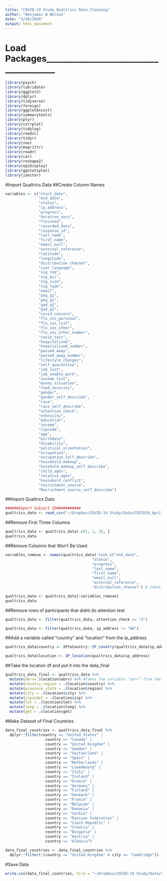 ```yaml
---
title: "COVID-19 Study Qualtrics Data Cleaning"
author: "Benjamin W Nelson"
date: "3/20/2020"
output: html_document
---
```


# Load Packages_______________________________________
```r
library(psych)
library(lubridate)
library(ggplot2)
library(dplyr)
library(tidyverse)
library(foreign)
library(ggplotAssist)
library(summarytools)
library(plyr)
library(corrplot)
library(tidylog)
library(readxl)
library(tidyr)
library(zoo)
library(magrittr)
library(readr)
library(car)
library(reshape2)
library(epiDisplay)
library(ggstatsplot)
library(janitor)
```

#Import Qualtrics Data
##Create Column Names
```r
variables <- c("start_date",
               "end_date",
               "status",
               "ip_address",
               "progress",
               "duration_secs",
               "finished",
               "recorded_data",
               "response_id",
               "last_name",
               "first_name",
               "email_null",
               "external_reference",
               "latitude",
               "longitude",
               "distribution_channel",
               "user_language",
               "sig_req",
               "sig_pic",
               "sig_size",
               "sig_type",
               "email",
               "phq_q1",
               "phq_q2",
               "gad_q1",
               "gad_q2",
               "covid_concern",
               "flu_sxs_personal",
               "flu_sxs_list",
               "flu_sxs_other",
               "flu_sxs_other_number",
               "covid_test",
               "hospitalized",
               "hospitalized_number",
               "passed_away",
               "passed_away_number",
               "lifestyle_changes",
               "self_quarantine",
               "job_lost",
               "job_unable_work",
               "income_lost",
               "money_situation",
               "food_security",
               "gender",
               "gender_self_describe",
               "race",
               "race_self_describe",
               "attention_check",
               "ethnicity",
               "education",
               "income",
               "zipcode",
               "age",
               "birthdate",
               "disability",
               "political_orientation",
               "occupation",
               "occupation_self_describe",
               "household_makeup",
               "hosehold_makeup_self_describe",
               "child_ages",
               "relative_ages",
               "household_conflict",
               "recruitment_source",
               "Recruitment_source_self_describe")
```

##Import Qualtrics Data
```r
######Import Subject ID###########
qualtrics_data <- read_csv("~/Dropbox/COVID-19 Study/Data/COVID19_April 10, 2020_16.59.csv", col_names = variables)
```

##Remove First Three Columns
```r
qualtrics_data <- qualtrics_data[-c(1, 2, 3), ]
qualtrics_data
```

##Remove Columns that Won't Be Used
```r
variables_remove <- names(qualtrics_data) %in% c("end_date",
                                       "status",
                                       "progress",
                                       "last_name",
                                       "first_name",
                                       "email_null",
                                       "external_reference",
                                       "distribution_channel") # Identify variables you want to remove

qualtrics_data <- qualtrics_data[!variables_remove]
qualtrics_data
```


##Remove rows of participants that didnt do attention test
```r
qualtrics_data <- filter(qualtrics_data, attention_check == "2")

qualtrics_data <- filter(qualtrics_data, ip_address != "NA")
```

##Add a variable called "country" and "location" from the ip_address
```r
qualtrics_data$country <- IPtoCountry::IP_country(qualtrics_data$ip_address)

qualtrics_data$location <- IP_location(qualtrics_data$ip_address)
```

##Take the location df and put it into the data_final
```r
qualtrics_data_final <- qualtrics_data %>%
  mutate(abrv=.$location$abrv) %>% #Takes the variable "abrv" from the df "location" and creates a variable called "df" in data_final
  mutate(country_region = .$location$country) %>%
  mutate(province_state = .$location$region) %>%
  mutate(city = .$location$city) %>%
  mutate(zipcode2 = .$location$zip) %>%
  mutate(lat = .$location$lat) %>%
  mutate(long = .$location$long) %>%
  mutate(gmt = .$location$gmt)
```

#Make Dataset of Final Countries
```r
data_final_countries <- qualtrics_data_final %>% 
  dplyr::filter(country == "United States" | 
                  country == "Canada" | 
                  country == "United Kingdom" | 
                  country == "Sweden" | 
                  country == "Switzerland" | 
                  country == "Spain" | 
                  country == "Netherlands" | 
                  country == "Luxembourg" | 
                  country == "Italy" | 
                  country == "Ireland" | 
                  country == "Greece" | 
                  country == "Germany" | 
                  country == "Finland" | 
                  country == "Denmark" | 
                  country == "France" | 
                  country == "Belgium" | 
                  country == "Romania" | 
                  country == "Serbia" | 
                  country == "Russian Federation" | 
                  country == "Czech Republic" | 
                  country == "Croatia" | 
                  country == "Bulgaria" | 
                  country == "Austria" | 
                  country == "Albania")

data_final_countries <- data_final_countries %>% 
  dplyr::filter(!(country == "United Kingdom" & city == "Cambridge"))
```

#Save Data
```r
write.csv(data_final_countries, file = "~/Dropbox/COVID-19 Study/Data/qualtrics_final_countries.csv")
```
